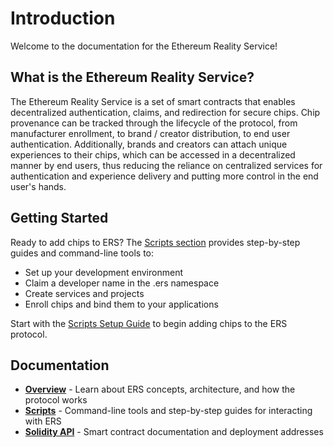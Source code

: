 # Introduction
 
Welcome to the documentation for the Ethereum Reality Service!

## What is the Ethereum Reality Service?

The Ethereum Reality Service is a set of smart contracts that enables decentralized authentication, claims, and redirection for secure chips.
Chip provenance can be tracked through the lifecycle of the protocol, from manufacturer enrollment, to brand / creator distribution, to end user authentication.
Additionally, brands and creators can attach unique experiences to their chips, which can be accessed in a decentralized manner by end users, thus reducing the reliance
on centralized services for authentication and experience delivery and putting more control in the end user's hands.

## Getting Started

Ready to add chips to ERS? The [Scripts section](scripts/intro.md) provides step-by-step guides and command-line tools to:

- Set up your development environment  
- Claim a developer name in the .ers namespace
- Create services and projects
- Enroll chips and bind them to your applications

Start with the [Scripts Setup Guide](scripts/setup.md) to begin adding chips to the ERS protocol.

## Documentation

- **[Overview](overview/intro.md)** - Learn about ERS concepts, architecture, and how the protocol works
- **[Scripts](scripts/intro.md)** - Command-line tools and step-by-step guides for interacting with ERS
- **[Solidity API](solidity-api/intro.md)** - Smart contract documentation and deployment addresses
